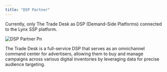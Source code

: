 ```yaml
---
title: "DSP Partner"
---
```


Currently, only The Trade Desk as DSP (Demand-Side Platforms) connected to the Lynx SSP platform.

![DSP Partner Pn](/images/programmatic/DSPPartner.png)

<p> </p>

<Card title="The Trade Desk " href="https://www.thetradedesk.com/">
  The Trade Desk is a full-service DSP that serves as an omnichannel command center for advertisers, allowing them to buy and manage campaigns across various digital inventories by leveraging data for precise audience targeting. 
</Card>